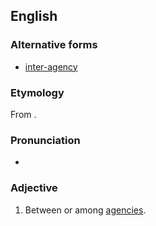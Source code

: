 ==English==

===Alternative forms===
*[[inter-agency]]

===Etymology===
From {{prefix|inter|agency}}.

===Pronunciation===
*{{IPA|/ɪntəˈɹeɪʤənsi/}}

===Adjective===
{{en-adj|-}}

# Between or among [[agency|agencies]].